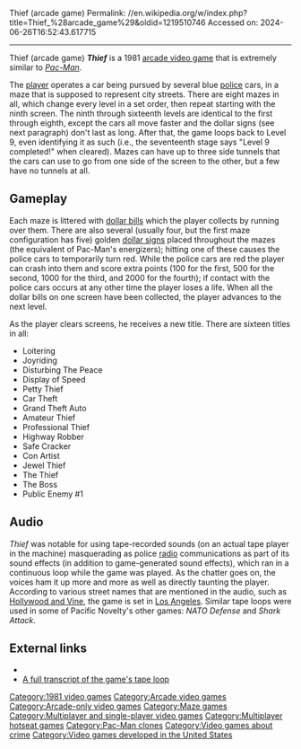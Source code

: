 Thief (arcade game)
Permalink: //en.wikipedia.org/w/index.php?title=Thief_%28arcade_game%29&oldid=1219510746
Accessed on: 2024-06-26T16:52:43.617715



------
Thief (arcade game)
{{Infobox video game
|title = Thief
|image =  
|developer = [[Pacific Novelty]]
|publisher = [[Pacific Novelty]]
|designer = 
|release = 1981
|genre = [[List of maze video games|Maze]]
|modes = Up to 2 players, alternating turns
|arcade system = [[Z80]] with custom board set
|platforms = [[Arcade game|Arcade]]
}}
'''''Thief''''' is a 1981 [[arcade video game]] that is extremely similar to ''[[Pac-Man]]''.

The [[player (game)|player]] operates a car being pursued by several blue [[police]] cars, in a maze that is supposed to represent city streets.  There are eight mazes in all, which change every level in a set order, then repeat starting with the ninth screen.  The ninth through sixteenth levels are identical to the first through eighth, except the cars all move faster and the dollar signs (see next paragraph) don't last as long.  After that, the game loops back to Level 9, even identifying it as such (i.e., the seventeenth stage says "Level 9 completed!" when cleared).  Mazes can have up to three side tunnels that the cars can use to go from one side of the screen to the other, but a few have no tunnels at all.

==Gameplay==
Each maze is littered with [[United States one-dollar bill|dollar bill]]s which the player collects by running over them.  There are also several (usually four, but the first maze configuration has five) golden [[dollar sign]]s placed throughout the mazes (the equivalent of Pac-Man's energizers); hitting one of these causes the police cars to temporarily turn red.  While the police cars are red the player can crash into them and score extra points (100 for the first, 500 for the second, 1000 for the third, and 2000 for the fourth); if contact with the police cars occurs at any other time the player loses a life.  When all the dollar bills on one screen have been collected, the player advances to the next level.

As the player clears screens, he receives a new title.  There are sixteen titles in all:

*Loitering
*Joyriding
*Disturbing The Peace
*Display of Speed
*Petty Thief
*Car Theft
*Grand Theft Auto
*Amateur Thief
*Professional Thief
*Highway Robber
*Safe Cracker
*Con Artist
*Jewel Thief
*The Thief
*The Boss
*Public Enemy #1

==Audio==
''Thief'' was notable for using tape-recorded sounds (on an actual tape player in the machine) masquerading as police [[radio]] communications as part of its sound effects (in addition to game-generated sound effects), which ran in a continuous loop while the game was played.  As the chatter goes on, the voices ham it up more and more as well as directly taunting the player. According to various street names that are mentioned in the audio, such as [[Hollywood and Vine]], the game is set in [[Los Angeles]]. Similar tape loops were used in some of Pacific Novelty's other games: ''NATO Defense'' and ''Shark Attack''.
 
==External links==
{{Wikiquote}}
*{{KLOV game|id=10086|name=Thief}}
*[[q:Thief (arcade game)|A full transcript of the game's tape loop]]

[[Category:1981 video games]]
[[Category:Arcade video games]]
[[Category:Arcade-only video games]]
[[Category:Maze games]]
[[Category:Multiplayer and single-player video games]]
[[Category:Multiplayer hotseat games]]
[[Category:Pac-Man clones]]
[[Category:Video games about crime]]
[[Category:Video games developed in the United States]]